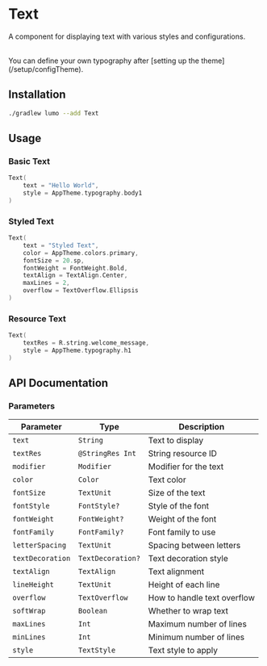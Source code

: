 
# Text

A component for displaying text with various styles and configurations.

<SourceCodeTag componentName="Text.kt" />

<ComponentVideo componentName="text" />

<br />

<Callout type="info">
  You can define your own typography after [setting up the
  theme](/setup/configTheme).
</Callout>

## Installation

```bash copy
./gradlew lumo --add Text
```

## Usage

### Basic Text

```kotlin copy
Text(
    text = "Hello World",
    style = AppTheme.typography.body1
)
```

### Styled Text

```kotlin copy
Text(
    text = "Styled Text",
    color = AppTheme.colors.primary,
    fontSize = 20.sp,
    fontWeight = FontWeight.Bold,
    textAlign = TextAlign.Center,
    maxLines = 2,
    overflow = TextOverflow.Ellipsis
)
```

### Resource Text

```kotlin copy
Text(
    textRes = R.string.welcome_message,
    style = AppTheme.typography.h1
)
```

## API Documentation

### Parameters

| Parameter        | Type              | Description                 |
| ---------------- | ----------------- | --------------------------- |
| `text`           | `String`          | Text to display             |
| `textRes`        | `@StringRes Int`  | String resource ID          |
| `modifier`       | `Modifier`        | Modifier for the text       |
| `color`          | `Color`           | Text color                  |
| `fontSize`       | `TextUnit`        | Size of the text            |
| `fontStyle`      | `FontStyle?`      | Style of the font           |
| `fontWeight`     | `FontWeight?`     | Weight of the font          |
| `fontFamily`     | `FontFamily?`     | Font family to use          |
| `letterSpacing`  | `TextUnit`        | Spacing between letters     |
| `textDecoration` | `TextDecoration?` | Text decoration style       |
| `textAlign`      | `TextAlign`       | Text alignment              |
| `lineHeight`     | `TextUnit`        | Height of each line         |
| `overflow`       | `TextOverflow`    | How to handle text overflow |
| `softWrap`       | `Boolean`         | Whether to wrap text        |
| `maxLines`       | `Int`             | Maximum number of lines     |
| `minLines`       | `Int`             | Minimum number of lines     |
| `style`          | `TextStyle`       | Text style to apply         |
